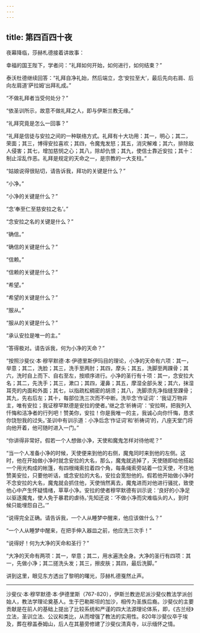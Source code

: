 ```yaml
---
---
---
```

title: 第四百四十夜
---






夜幕降临，莎赫札德接着讲故事：





幸福的国王陛下，学者问：“礼拜如何开始，如何进行，如何结束？”

泰沃杜德继续回答：“礼拜自净礼始，然后端立，念‘安拉至大’，最后先向右肩、后向左肩道‘萨拉姆’出拜礼成。”

“不做礼拜者当受何处分？”

“依圣训所示，故意不做礼拜之人，即与伊斯兰教无缘。”

“礼拜究竟是怎么一回事？”

“礼拜是信徒与安拉之间的一种联络方式。礼拜有十大功用：其一，明心；其二，荣面；其三，博得安拉喜欢；其四，令魔鬼发怒；其五，消灾解难；其六，排除敌人侵害；其七，增加慈悯之心；其八，除却仇恨；其九，使信士靠近安拉；其十：制止淫乱作恶。礼拜是规定的天命之一，是宗教的一大支柱。”

“姑娘说得很贴切，请告诉我，拜功的关键是什么？”

“小净。”

“小净的关键是什么？”

“念‘奉至仁至慈安拉之名’。”

“念安拉之名的关键是什么？”

“确信。”

“确信的关键是什么？”

“信赖。”

“信赖的关键是什么？”

“希望。”

“希望的关键是什么？”

“服从。”

“服从的关键是什么？”

“承认安拉是唯一的主。”

“答得极对。请告诉我，何为小净的天命？”

“按照沙斐仪·本·穆罕默德·本·伊德里斯伊玛目的理论，小净的天命有六项：其一，举意；其二，洗脸；其三，洗手至两肘；其四，摩头；其五，洗脚至两踝骨；其六，洗时自上而下、自右至左，按顺序进行。小净的圣行有十项：其一，念安拉大名；其二，先洗手；其三，漱口；其四，灌鼻；其五，摩湿全部头发；其六，抹湿耳壳的内面和外面；其七，以指疏松稠密的胡须；其八，洗脚须先净指缝至踝骨；其九，先右后左；其十，每部位洗三次而不中断。洗毕念‘作证词’：‘我证万物非主，唯有安拉；我证穆罕默德是安拉的使者。’继之念‘祈祷词’：‘安拉啊，把我列入忏悔和洁净者的行列吧！赞美你，安拉！你是我唯一的主，我诚心向你忏悔，恳求你饶恕我的过失。’圣训中有训示道：小净后念‘作证词’和‘祈祷词’的，八座天堂门将向他开着，他可随时进入一门。”

“你讲得非常好。假若一个人想做小净，天使和魔鬼怎样对待他呢？”

“当一个人准备小净的时候，天使便来到他的右侧，魔鬼同时来到他的左侧。这时，他在开始做小净时就念安拉的大名，那么，魔鬼就逃掉了，天使随即给他搭起一个用光构成的帐篷，有四根绳索拉着四个角，每条绳索旁站着一位天使，不住地赞美安拉，只要他听话，或念安拉的大名，安拉会宽恕他的。假若他开始做小净时不念安拉的大名，魔鬼就会抓住他，天使悄然离去，魔鬼进而对他进行骚扰，致使他心中产生怀疑情绪，草草小净。安拉的使者穆罕默德有训示说：‘良好的小净足以驱逐魔鬼，使人免于暴君的虐待。’先知还说：‘不做小净而灾难临头的人，到时候只能埋怨自己。’”

“说得完全正确。请告诉我，一个人从睡梦中醒来，他应该做什么？”

“一个人从睡梦中醒来，在把手伸入器皿之前，他应洗三次手！”

“说得好！何为大净的天命和圣行？”

“大净的天命有两项：其一，举意；其二，用水遍洗全身。大净的圣行有四项：其一，先做小净；其二搓洗头发；其三，擦皮肤；其四，最后洗脚。”





讲到这里，眼见东方透出了黎明的曙光，莎赫札德戛然止声。



***





沙斐仪·本·穆罕默德·本·伊德里斯（767-820），伊斯兰教逊尼派沙斐仪教法学派创始人，教法学理论奠基人。生于巴勒斯坦的加沙，相传为圣族后裔。沙斐仪的主要贡献是在前人的基础上提出了比较系统和严谨的四大法源理论体系，即，《古兰经》立法，圣训立法、公议和类比，从而增强了教法的实用性。820年沙斐仪卒于埃及，葬在穆盖泰姆山，后人在其墓旁修建了沙斐仪清真寺，以示缅怀之情。​​​